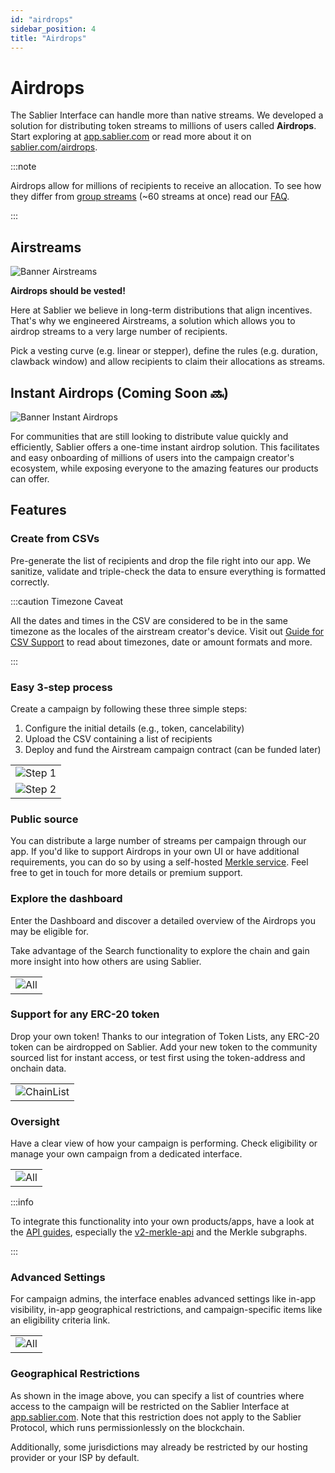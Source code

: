 ```yaml
---
id: "airdrops"
sidebar_position: 4
title: "Airdrops"
---
```


# Airdrops

The Sablier Interface can handle more than native streams. We developed a solution for distributing token streams to
millions of users called **Airdrops**. Start exploring at [app.sablier.com](https://app.sablier.com/airdrops/) or read
more about it on [sablier.com/airdrops](https://sablier.com/airdrops).

:::note

Airdrops allow for millions of recipients to receive an allocation. To see how they differ from
[group streams](/apps/features/vesting#create-in-batches) (~60 streams at once) read our [FAQ](/support/faq).

:::

## Airstreams

![Banner Airstreams](/banner/docs-banner-drops-airstreams.webp)

**Airdrops should be vested!**

Here at Sablier we believe in long-term distributions that align incentives. That's why we engineered Airstreams, a
solution which allows you to airdrop streams to a very large number of recipients.

Pick a vesting curve (e.g. linear or stepper), define the rules (e.g. duration, clawback window) and allow recipients to
claim their allocations as streams.

## Instant Airdrops (Coming Soon 🔜)

![Banner Instant Airdrops](/banner/docs-banner-drops-instant.webp)

For communities that are still looking to distribute value quickly and efficiently, Sablier offers a one-time instant
airdrop solution. This facilitates and easy onboarding of millions of users into the campaign creator's ecosystem, while
exposing everyone to the amazing features our products can offer.

## Features

### Create from CSVs

Pre-generate the list of recipients and drop the file right into our app. We sanitize, validate and triple-check the
data to ensure everything is formatted correctly.

:::caution Timezone Caveat

All the dates and times in the CSV are considered to be in the same timezone as the locales of the airstream creator's
device. Visit out [Guide for CSV Support](/apps/guides/csv-support) to read about timezones, date or amount formats and
more.

:::

### Easy 3-step process

Create a campaign by following these three simple steps:

1. Configure the initial details (e.g., token, cancelability)
2. Upload the CSV containing a list of recipients
3. Deploy and fund the Airstream campaign contract (can be funded later)

|                                                          |
| -------------------------------------------------------- |
| ![Step 1](/screenshots/drops-form-1.webp)                |
| ![Step 2](/screenshots/airstream-create-recipients.webp) |

### Public source

You can distribute a large number of streams per campaign through our app. If you'd like to support Airdrops in your own
UI or have additional requirements, you can do so by using a self-hosted
[Merkle service](/api/airdrops/merkle-api/overview). Feel free to get in touch for more details or premium support.

### Explore the dashboard

Enter the Dashboard and discover a detailed overview of the Airdrops you may be eligible for.

Take advantage of the Search functionality to explore the chain and gain more insight into how others are using Sablier.

|                                        |
| -------------------------------------- |
| ![All](/screenshots/drops-search.webp) |

### Support for any ERC-20 token

Drop your own token! Thanks to our integration of Token Lists, any ERC-20 token can be airdropped on Sablier. Add your
new token to the community sourced list for instant access, or test first using the token-address and onchain data.

|                                                |
| ---------------------------------------------- |
| ![ChainList](/screenshots/general-chains.webp) |

### Oversight

Have a clear view of how your campaign is performing. Check eligibility or manage your own campaign from a dedicated
interface.

|                                             |
| ------------------------------------------- |
| ![All](/screenshots/airstream-profile.webp) |

:::info

To integrate this functionality into your own products/apps, have a look at the [API guides](/api/overview), especially
the [v2-merkle-api](/api/airdrops/merkle-api/overview) and the Merkle subgraphs.

:::

### Advanced Settings

For campaign admins, the interface enables advanced settings like in-app visibility, in-app geographical restrictions,
and campaign-specific items like an eligibility criteria link.

|                                          |
| ---------------------------------------- |
| ![All](/screenshots/drops-settings.webp) |

### Geographical Restrictions

As shown in the image above, you can specify a list of countries where access to the campaign will be restricted on the
Sablier Interface at [app.sablier.com](https://app.sablier.com). Note that this restriction does not apply to the
Sablier Protocol, which runs permissionlessly on the blockchain.

Additionally, some jurisdictions may already be restricted by our hosting provider or your ISP by default.
